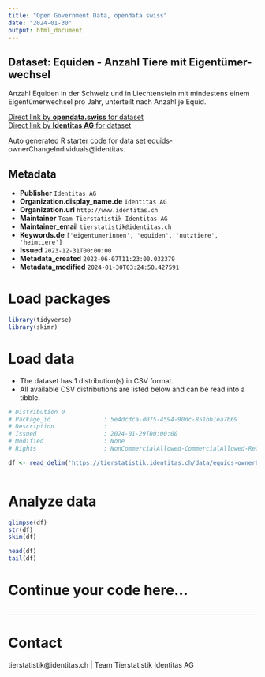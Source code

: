 ```yaml
---
title: "Open Government Data, opendata.swiss"
date: "2024-01-30"
output: html_document
---
```


## Dataset: Equiden - Anzahl Tiere mit Eigentümer-wechsel

Anzahl Equiden in der Schweiz und in Liechtenstein mit mindestens einem Eigentümerwechsel pro Jahr, unterteilt nach Anzahl je Equid.

[Direct link by **opendata.swiss** for dataset](https://opendata.swiss/de/dataset/equiden-anzahl-tiere-mit-eigentumerwechsel)<br>
[Direct link by **Identitas AG** for dataset](https://tierstatistik.identitas.ch/)

Auto generated R starter code for data set equids-ownerChangeIndividuals@identitas.

## Metadata

- **Publisher** `Identitas AG`
- **Organization.display_name.de** `Identitas AG`
- **Organization.url** `http://www.identitas.ch`
- **Maintainer** `Team Tierstatistik Identitas AG`
- **Maintainer_email** `tierstatistik@identitas.ch`
- **Keywords.de** `['eigentumerinnen', 'equiden', 'nutztiere', 'heimtiere']`
- **Issued** `2023-12-31T00:00:00`
- **Metadata_created** `2022-06-07T11:23:00.032379`
- **Metadata_modified** `2024-01-30T03:24:50.427591`


# Load packages

```r

library(tidyverse)
library(skimr)

```

# Load data

-   The dataset has 1 distribution(s) in CSV format.
-   All available CSV distributions are listed below and can be read into a tibble.

```r

# Distribution 0
# Package_id               : 5e4dc3ca-d075-4594-90dc-851bb1ea7b69
# Description              : 
# Issued                   : 2024-01-29T00:00:00
# Modified                 : None
# Rights                   : NonCommercialAllowed-CommercialAllowed-ReferenceRequired

df <- read_delim('https://tierstatistik.identitas.ch/data/equids-ownerChangeIndividuals.csv')



```

# Analyze data

```r

glimpse(df)
str(df)
skim(df)

head(df)
tail(df)

```

# Continue your code here...

```r

```

------------------------------------------------------------------------

# Contact

tierstatistik@identitas.ch | Team Tierstatistik Identitas AG
